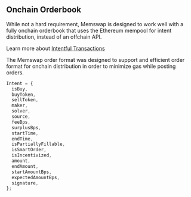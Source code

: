 ## Onchain Orderbook

While not a hard requirement, Memswap is designed to work well with a fully onchain orderbook that uses the Ethereum mempool for intent distribution, instead of an offchain API.

Learn more about [Intentful Transactions](/intentful-transactions)

The Memswap order format was designed to support and efficient order format for onchain distribution in order to minimize gas while posting orders.

```ts
Intent = {
  isBuy,
  buyToken,
  sellToken,
  maker,
  solver,
  source,
  feeBps,
  surplusBps,
  startTime,
  endTime,
  isPartiallyFillable,
  isSmartOrder,
  isIncentivized,
  amount,
  endAmount,
  startAmountBps,
  expectedAmountBps,
  signature,
};
```

